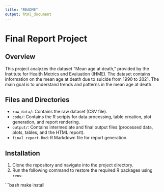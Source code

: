 ```yaml
---
title: "README"
output: html_document
---
```


# Final Report Project

## Overview
This project analyzes the dataset "Mean age at death," provided by the Institute for Health Metrics and Evaluation (IHME). The dataset contains information on the mean age at death due to suicide from 1990 to 2021. The main goal is to understand trends and patterns in the mean age at death.

## Files and Directories
- `raw_data/`: Contains the raw dataset (CSV file).
- `code/`: Contains the R scripts for data processing, table creation, plot generation, and report rendering.
- `output/`: Contains intermediate and final output files (processed data, plots, tables, and the HTML report).
- `final_report.Rmd`: R Markdown file for report generation.

## Installation

1. Clone the repository and navigate into the project directory.
2. Run the following command to restore the required R packages using `renv`:

```bash
make install

